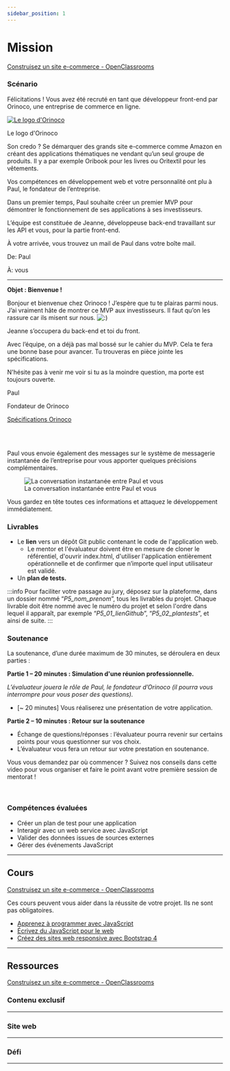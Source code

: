 ```yaml
---
sidebar_position: 1
---
```


# Mission

[Construisez un site e-commerce - OpenClassrooms](https://openclassrooms.com/fr/paths/185/projects/675/assignment)

### Scénario

Félicitations ! Vous avez été recruté en tant que développeur front-end par Orinoco, une entreprise de commerce en ligne. 

[![Le logo d'Orinoco](https://user.oc-static.com/upload/2019/09/04/15675819263013_image1.png)](https://user.oc-static.com/upload/2019/09/04/15675819263013_image1.png)

Le logo d'Orinoco

Son credo ? Se démarquer des grands site e-commerce comme Amazon en créant des applications thématiques ne vendant qu’un seul groupe de
produits. Il y a par exemple Oribook pour les livres ou Oritextil pour les vêtements.

Vos compétences en développement web et votre personnalité ont plu à Paul, le fondateur de l’entreprise.

Dans un premier temps, Paul souhaite créer un premier MVP pour démontrer le fonctionnement de ses applications à ses investisseurs.

L’équipe est constituée de Jeanne, développeuse back-end travaillant sur les API et vous, pour la partie front-end.

À votre arrivée, vous trouvez un mail de Paul dans votre boîte mail.

<div class="courriel-container">
    <div class="courriel-header">

De: Paul 

À: vous

</div>
<div class="courriel-main">

-----------------------------------------------------------------------------------

**Objet : Bienvenue !**

Bonjour et bienvenue chez Orinoco ! J’espère que tu te plairas parmi nous. J’ai vraiment hâte de montrer ce MVP aux investisseurs. Il
faut qu’on les rassure car ils misent sur nous. ![:)](https://oc-images.imgix.net/imgix/smile.png?auto=compress,format&q=80 ":)")

Jeanne s’occupera du back-end et toi du front.

Avec l’équipe, on a déjà pas mal bossé sur le cahier du MVP. Cela te fera une bonne base pour avancer. Tu trouveras en pièce jointe les
spécifications.

N'hésite pas à venir me voir si tu as la moindre question, ma porte est toujours ouverte.

Paul

Fondateur de Orinoco

[Spécifications Orinoco](https://s3-eu-west-1.amazonaws.com/course.oc-static.com/projects/DWJ_FR_P5/P5_Spe%CC%81cifications+fonctionnelles+Orinoco.pdf)

</div>
</div>

<br />
<br />

Paul vous envoie également des messages sur le système de messagerie instantanée de l’entreprise pour vous apporter quelques précisions
complémentaires.

<figure>
    <img src="https://user.oc-static.com/upload/2019/09/04/15675840760147_image3.png" alt="La conversation instantanée entre Paul et vous" />
    <figcaption>La conversation instantanée entre Paul et vous </figcaption>
</figure>

Vous gardez en tête toutes ces informations et attaquez le développement immédiatement.

### Livrables

- Le **lien** vers un dépôt Git public contenant le code de l'application web.
    - Le mentor et l'évaluateur doivent être en mesure de cloner le référentiel, d'ouvrir index.html, d'utiliser l'application
    entièrement opérationnelle et de confirmer que n’importe quel input utilisateur est validé.
- Un **plan de tests.**

:::info
Pour faciliter votre passage au jury, déposez sur la plateforme, dans un dossier nommé “_P5_nom_prenom_”, tous les livrables du projet.
Chaque livrable doit être nommé avec le numéro du projet et selon l'ordre dans lequel il apparaît, par exemple “_P5_01_lienGithub_”,
“_P5_02_plantests_”, et ainsi de suite.
:::

### Soutenance

La soutenance, d’une durée maximum de 30 minutes, se déroulera en deux parties :

**Partie 1 – 20 minutes : Simulation d'une réunion professionnelle.**

_L’évaluateur jouera le rôle de Paul, le fondateur d’Orinoco (il pourra vous interrompre pour vous poser des questions)._

- [~ 20 minutes] Vous réaliserez une présentation de votre application.

**Partie 2 – 10 minutes : Retour sur la soutenance**

- Échange de questions/réponses : l’évaluateur pourra revenir sur certains points pour vous questionner sur vos choix.
- L’évaluateur vous fera un retour sur votre prestation en soutenance.

Vous vous demandez par où commencer ? Suivez nos conseils dans cette video pour vous organiser et faire le point avant votre première
session de mentorat !

<Vimeo vimeoId="486452404" />

<br />

### Compétences évaluées

- Créer un plan de test pour une application
- Interagir avec un web service avec JavaScript
- Valider des données issues de sources externes
- Gérer des événements JavaScript

-----

## Cours

[Construisez un site e-commerce - OpenClassrooms](https://openclassrooms.com/fr/paths/185/projects/675/courses)

Ces cours peuvent vous aider dans la réussite de votre projet. Ils ne sont pas obligatoires.

- [Apprenez à programmer avec JavaScript](https://openclassrooms.com/fr/courses/6175841-apprenez-a-programmer-avec-javascript)
- [Écrivez du JavaScript pour le web](https://openclassrooms.com/fr/courses/5543061-ecrivez-du-javascript-pour-le-web)
- [Créez des sites web responsive avec Bootstrap 4](https://openclassrooms.com/fr/courses/6391096-creez-des-sites-web-responsive-avec-bootstrap-4)

-----

## Ressources

[Construisez un site e-commerce - OpenClassrooms](https://openclassrooms.com/fr/paths/185/projects/675/resources)

### Contenu exclusif

* * *

### Site web

* * *

### Défi

* * *